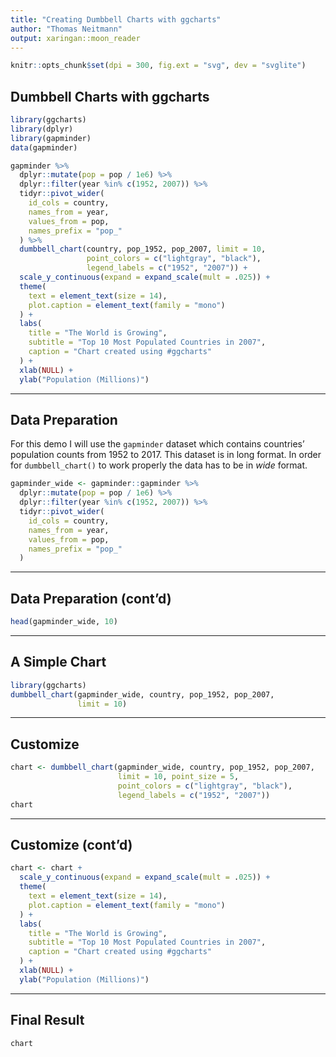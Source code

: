 ```yaml
---
title: "Creating Dumbbell Charts with ggcharts"
author: "Thomas Neitmann"
output: xaringan::moon_reader
---
```

<style>
.remark-slide-number {
  display: none;
}
</style>

```r
knitr::opts_chunk$set(dpi = 300, fig.ext = "svg", dev = "svglite")
```

## Dumbbell Charts with ggcharts

```r
library(ggcharts)
library(dplyr)
library(gapminder)
data(gapminder)

gapminder %>%
  dplyr::mutate(pop = pop / 1e6) %>%
  dplyr::filter(year %in% c(1952, 2007)) %>%
  tidyr::pivot_wider(
    id_cols = country,
    names_from = year,
    values_from = pop,
    names_prefix = "pop_"
  ) %>%
  dumbbell_chart(country, pop_1952, pop_2007, limit = 10,
                 point_colors = c("lightgray", "black"),
                 legend_labels = c("1952", "2007")) +
  scale_y_continuous(expand = expand_scale(mult = .025)) +
  theme(
    text = element_text(size = 14),
    plot.caption = element_text(family = "mono")
  ) +
  labs(
    title = "The World is Growing",
    subtitle = "Top 10 Most Populated Countries in 2007",
    caption = "Chart created using #ggcharts"
  ) +
  xlab(NULL) +
  ylab("Population (Millions)")
```

---

## Data Preparation

For this demo I will use the `gapminder` dataset which contains countries' population counts from 1952 to 2017. This dataset is in long format. In order for `dumbbell_chart()` to work properly the data has to be in *wide* format.

```r
gapminder_wide <- gapminder::gapminder %>%
  dplyr::mutate(pop = pop / 1e6) %>%
  dplyr::filter(year %in% c(1952, 2007)) %>%
  tidyr::pivot_wider(
    id_cols = country,
    names_from = year,
    values_from = pop,
    names_prefix = "pop_"
  )
```

---

## Data Preparation (cont'd)

```r
head(gapminder_wide, 10)
```

---

## A Simple Chart

```r
library(ggcharts)
dumbbell_chart(gapminder_wide, country, pop_1952, pop_2007,
               limit = 10)
```

---

## Customize

```r
chart <- dumbbell_chart(gapminder_wide, country, pop_1952, pop_2007,
                        limit = 10, point_size = 5,
                        point_colors = c("lightgray", "black"),
                        legend_labels = c("1952", "2007"))
chart
```

---

## Customize (cont'd)

```r
chart <- chart +
  scale_y_continuous(expand = expand_scale(mult = .025)) +
  theme(
    text = element_text(size = 14),
    plot.caption = element_text(family = "mono")
  ) +
  labs(
    title = "The World is Growing",
    subtitle = "Top 10 Most Populated Countries in 2007",
    caption = "Chart created using #ggcharts"
  ) +
  xlab(NULL) +
  ylab("Population (Millions)")
```

---

## Final Result

```r
chart
```
